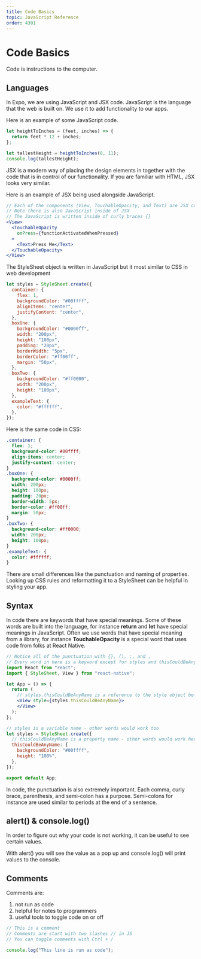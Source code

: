 ```yaml
---
title: Code Basics
topic: JavaScript Reference
order: 4301
---
```


# Code Basics

Code is instructions to the computer.

## Languages

In Expo, we are using JavaScript and JSX code.
JavaScript is the language that the web is built on.
We use it to add functionality to our apps.

Here is an example of some JavaScript code.

```js
let heightToInches = (feet, inches) => {
  return feet * 12 + inches;
};

let tallestHeight = heightToInches(8, 11);
console.log(tallestHeight);
```

JSX is a modern way of placing the design elements in together
with the code that is in control of our functionality.
If you are familiar with HTML, JSX looks very similar.

Here is an example of JSX being used alongside JavaScript.

```jsx
// Each of the components (View, TouchableOpacity, and Text) are JSX components
// Note there is also JavaScript inside of JSX
// The JavaScript is written inside of curly braces {}
<View>
  <TouchableOpacity
    onPress={functionActivatedWhenPressed}
  >
    <Text>Press Me</Text>
  </TouchableOpacity>
</View>
```

The StyleSheet object is written in JavaScript but it most similar to CSS in web development

```js
let styles = StyleSheet.create({
  container: {
    flex: 1,
    backgroundColor: "#00ffff",
    alignItems: "center",
    justifyContent: "center",
  },
  boxOne: {
    backgroundColor: "#0000ff",
    width: "200px",
    height: "100px",
    padding: "20px",
    borderWidth: "5px",
    borderColor: "#ff00ff",
    margin: "50px",
  },
  boxTwo: {
    backgroundColor: "#ff0000",
    width: "200px",
    height: "100px",
  },
  exampleText: {
    color: "#ffffff",
  },
});
```

Here is the same code in CSS:

```CSS
.container: {
  flex: 1;
  background-color: #00ffff;
  align-items: center;
  justify-content: center;
}
.boxOne: {
  background-color: #0000ff;
  width: 200px;
  height: 100px;
  padding: 20px;
  border-width: 5px;
  border-color: #ff00ff;
  margin: 50px;
}
.boxTwo: {
  background-color: #ff0000;
  width: 200px;
  height: 100px;
}
.exampleText: {
  color: #ffffff;
}
```

There are small differences like the punctuation and naming of properties.
Looking up CSS rules and reformatting it to a StyleSheet can be helpful in styling your app.

## Syntax

In code there are keywords that have special meanings.
Some of these words are built into the language, for instance **return** and **let** have special meanings in JavaScript.
Often we use words that have special meaning from a library, for instance **TouchableOpacity** is a special word that
uses code from folks at React Native.

```jsx
// Notice all of the punctuation with {}, (), ;, and ,
// Every word in here is a keyword except for styles and thisCouldBeAnyName
import React from "react";
import { StyleSheet, View } from "react-native";

let App = () => {
  return (
    // styles.thisCouldBeAnyName is a reference to the style object below
    <View style={styles.thisCouldBeAnyName}>
    </View>
  );
};

// styles is a variable name - other words would work too
let styles = StyleSheet.create({
  // thisCouldBeAnyName is a property name - other words would work here too
  thisCouldBeAnyName: {
    backgroundColor: "#00ffff",
    height: "100%",
  },
});

export default App;
```

In code, the punctuation is also extremely important.
Each comma, curly brace, parenthesis, and semi-colon has a purpose.
Semi-colons for instance are used similar to periods at the end of a sentence.

## alert() & console.log()

In order to figure out why your code is not working, it can be useful to see certain values.

With alert() you will see the value as a pop up and console.log() will print values to the console.

## Comments

Comments are:
1. not run as code
2. helpful for notes to programmers
3. useful tools to toggle code on or off

```js
// This is a comment
// Comments are start with two slashes // in JS
// You can toggle comments with Ctrl + /

console.log("This line is run as code");
```